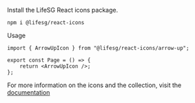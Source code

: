 
<Meta title="Getting Started" />

<Title>Installation</Title>

Install the LifeSG React icons package.

```
npm i @lifesg/react-icons
```

<Heading3>Usage</Heading3>

```tsx
import { ArrowUpIcon } from "@lifesg/react-icons/arrow-up";

export const Page = () => {
    return <ArrowUpIcon />;
};
```

For more information on the icons and the collection, visit the [documentation](/docs/icon--collection)
